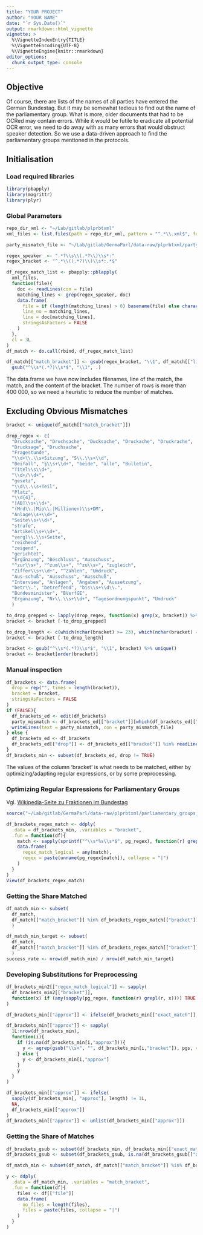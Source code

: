 ```yaml
---
title: "YOUR PROJECT"
author: "YOUR NAME"
date: "`r Sys.Date()`"
output: rmarkdown::html_vignette
vignette: >
  %\VignetteIndexEntry{TITLE}
  %\VignetteEncoding{UTF-8}
  %\VignetteEngine{knitr::rmarkdown}
editor_options: 
  chunk_output_type: console
---
```


## Objective

Of course, there are lists of the names of all parties have entered the German Bundestag. But it may be somewhat tedious to find out the name of the parliamentary group. What is more, older documents that had to be OCRed may contain errors. While it would be futile to eradicate all potential OCR error, we need to do away with as many errors that would obstruct speaker detection. So we use a data-driven approach to find the parliamentary groups mentioned in the protocols.

## Initialisation

### Load required libraries

```r
library(pbapply)
library(magrittr)
library(plyr)
```

### Global Parameters

```r
repo_dir_xml <- "~/Lab/gitlab/plprbtxml"
xml_files <- list.files(path = repo_dir_xml, pattern = "^.*\\.xml$", full.names = TRUE)
```

```r
party_mismatch_file <- "~/Lab/gitlab/GermaParl/data-raw/plprbtxml/party_mismatch.txt"
```

```r
regex_speaker  <- ".*?\\s\\(.*?\\)\\s*:"
regex_bracket <- "^.*\\((.*?)\\)\\s*:.*$"
```


```r
df_regex_match_list <- pbapply::pblapply(
  xml_files,
  function(file){
    doc <- readLines(con = file)
    matching_lines <- grep(regex_speaker, doc)
    data.frame(
      file = if (length(matching_lines) > 0) basename(file) else character(),
      line_no = matching_lines,
      line = doc[matching_lines],
      stringsAsFactors = FALSE
    )
  },
  cl = 3L
)
df_match <- do.call(rbind, df_regex_match_list)

df_match[["match_bracket"]] <- gsub(regex_bracket, "\\1", df_match[["line"]], perl = TRUE) %>%
  gsub("^\\s*(.*?)\\s*$", "\\1", .)
```

The data.frame we have now includes filenames, line of the match, the match, and the content of the bracket. The number of rows is more than 400 000, so we need a heuristic to reduce the number of matches.


## Excluding Obvious Mismatches

```r
bracket <- unique(df_match[["match_bracket"]])
```


```r
drop_regex <- c(
  "Drucksache", "Druchsache", "Ducksache", "Druckache", "Druckrache",
  "Drucksage", "Druchsache",
  "Fragestunde",
  "\\d+\\.\\s+Sitzung", "S\\.\\s+\\d",
  "Beifall", "§\\s+\\d+", "beide", "alle", "Bulletin",
  "Titel\\s\\d+",
  "\\d+/\\d+",
  "gesetz",
  "\\d\\.\\s+Teil",
  "Platz",
  "\\d{4}",
  "[AB]\\s+\\d+",
  "(Mrd\\.|Mio\\.|Millionen)\\s+DM",
  "Anlage\\s+\\d+",
  "Seite\\s+\\d+",
  "strafe",
  "Artikel\\s+\\d+",
  "vergl\\.\\s+Seite",
  "reichend",
  "zeigend",
  "gerichtet",
  "Ergänzung", "Beschluss", "Ausschuss",
  "^zur\\s+", "^zum\\s+", "^zu\\s+", "zugleich",
  "Ziffer\\s+\\d+", "^Zahlen", "Umdruck",
  "Aus-schuß", "Ausschuss", "Ausschuß",
  "Interview", "Anlagen", "Angaben", "Aussetzung",
  "betr\\.", "betreffend", "bis\\s+\\d\\.",
  "Bundesminister", "BVerfGE",
  "Ergänzung", "Nr\\.\\s+\\d+", "Tagesordnungspunkt", "Umdruck"
  )

to_drop_grepped <- lapply(drop_regex, function(x) grep(x, bracket)) %>% unlist() %>% unique()
bracket <- bracket [-to_drop_grepped]
```

```r
to_drop_length <- c(which(nchar(bracket) >= 23), which(nchar(bracket) == 1))
bracket <- bracket [-to_drop_length]
```

```r
bracket <- gsub("^\\s*(.*?)\\s*$", "\\1", bracket) %>% unique()
bracket <- bracket[order(bracket)]
```


### Manual inspection

```r
df_brackets <- data.frame(
  drop = rep("", times = length(bracket)),
  bracket = bracket,
  stringsAsFactors = FALSE
)
if (FALSE){
  df_brackets_ed <- edit(df_brackets)
  party_mismatch <- df_brackets_ed[["bracket"]][which(df_brackets_ed[["drop"]] == "x")]
  writeLines(text = party_mismatch, con = party_mismatch_file)
} else {
  df_brackets_ed <- df_brackets
  df_brackets_ed[["drop"]] <- df_brackets_ed[["bracket"]] %in% readLines(party_mismatch_file)
}
df_brackets_min <- subset(df_brackets_ed, drop != TRUE)
```

The values of the column 'bracket' is what needs to be matched, either by optimizing/adapting regular expressions, or by some preprocessing.


### Optimizing Regular Expressions for Parliamentary Groups

Vgl. [Wikipedia-Seite zu Fraktionen im Bundestag](https://de.wikipedia.org/wiki/Fraktion_(Bundestag))

```r
source("~/Lab/gitlab/GermaParl/data-raw/plprbtxml/parliamentary_groups_regex.R")
```

```r
df_brackets_regex_match <- ddply(
  .data = df_brackets_min, .variables = "bracket",
  .fun = function(df){
    match <- sapply(sprintf("^\\s*%s\\s*$", pg_regex), function(r) grepl(r, df[["bracket"]]))
    data.frame(
      regex_match_logical = any(match),
      regex = paste(unname(pg_regex[match]), collapse = "|")
    )
  }
)
View(df_brackets_regex_match)
```


### Getting the Share Matched

```r
df_match_min <- subset(
  df_match,
  df_match[["match_bracket"]] %in% df_brackets_regex_match[["bracket"]][df_brackets_regex_match[["regex_match_logical"]]]
  )

df_match_min_target <- subset(
  df_match,
  df_match[["match_bracket"]] %in% df_brackets_regex_match[["bracket"]]
  )
success_rate <- nrow(df_match_min) / nrow(df_match_min_target)
```


### Developing Substitutions for Preprocessing 

```r
df_brackets_min2[["regex_match_logical"]] <- sapply(
  df_brackets_min2[["bracket"]],
  function(x) if (any(sapply(pg_regex, function(r) grepl(r, x)))) TRUE else FALSE
)
```




```r
df_brackets_min[["approx"]] <- ifelse(df_brackets_min[["exact_match"]], df_brackets_min[["bracket"]], NA)

df_brackets_min[["approx"]] <- sapply(
  1L:nrow(df_brackets_min),
  function(i){
    if (is.na(df_brackets_min[i,"approx"])){
      y <- agrep(gsub("\\s+", "", df_brackets_min[i,"bracket"]), pgs, value = TRUE)
    } else {
      y <- df_brackets_min[i,"approx"]
    }
    y
  }
)

df_brackets_min[["approx"]] <- ifelse(
  sapply(df_brackets_min[, "approx"], length) != 1L,
  NA,
  df_brackets_min[["approx"]]
)
df_brackets_min[["approx"]] <- unlist(df_brackets_min[["approx"]])
```


### Getting the Share of Matches


```r
df_brackets_gsub <- subset(df_brackets_min, df_brackets_min[["exact_match"]] == FALSE)
df_brackets_gsub <- subset(df_brackets_gsub, is.na(df_brackets_gsub[["approx"]]) == FALSE)

df_match_min <- subset(df_match, df_match[["match_bracket"]] %in% df_brackets_gsub[["bracket"]])

y <- ddply(
  .data = df_match_min, .variables = "match_bracket",
  .fun = function(df){
    files <- df[["file"]]
    data.frame(
      no_files = length(files),
      files = paste(files, collapse = "|")
    )
  }
)
```


